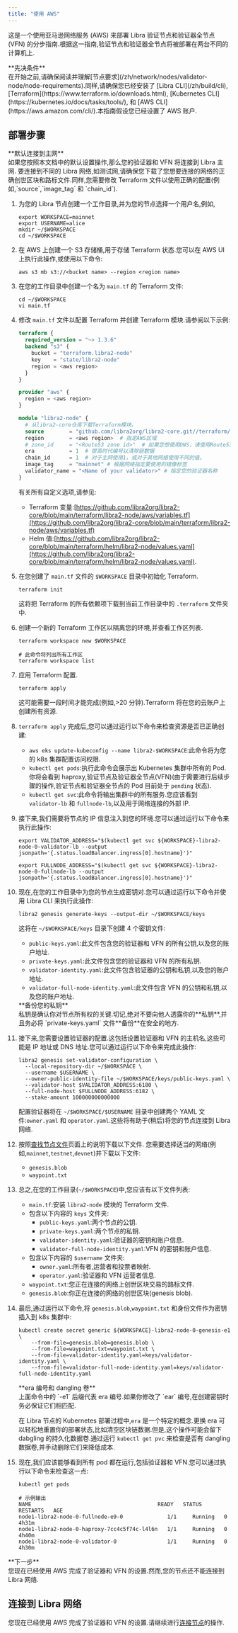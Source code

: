 ```yaml
---
title: "使用 AWS"
---
```



这是一个使用亚马逊网络服务 (AWS) 来部署 Libra 验证节点和验证器全节点 (VFN) 的分步指南.根据这一指南,验证节点和验证器全节点将被部署在两台不同的计算机上.

<Aside type="caution">
  **先决条件**<br />
  在开始之前,请确保阅读并理解[节点要求](/zh/network/nodes/validator-node/node-requirements).同样,请确保您已经安装了 [Libra CLI](/zh/build/cli),
  [Terraform](https://www.terraform.io/downloads.html),
  [Kubernetes CLI](https://kubernetes.io/docs/tasks/tools/),
  和 [AWS CLI](https://aws.amazon.com/cli/).本指南假设您已经设置了 AWS 账户.
</Aside>

## 部署步骤

<Aside type="note">
  **默认连接到主网**<br />
  如果您按照本文档中的默认设置操作,那么您的验证器和 VFN 将连接到 Libra 主网.
  要连接到不同的 Libra 网络,如测试网,请确保您下载了您想要连接的网络的正确创世区块和路标文件.同样,您需要修改 Terraform 文件以使用正确的配置(例如,`source`,`image_tag` 和 `chain_id`).
</Aside>

1. 为您的 Libra 节点创建一个工作目录,并为您的节点选择一个用户名,例如,

   ```shellscript filename="Terminal"
   export WORKSPACE=mainnet
   export USERNAME=alice
   mkdir ~/$WORKSPACE
   cd ~/$WORKSPACE
   ```

2. 在 AWS 上创建一个 S3 存储桶,用于存储 Terraform 状态.您可以在 AWS UI 上执行此操作,或使用以下命令:

   ```shellscript filename="Terminal"
   aws s3 mb s3://<bucket name> --region <region name>
   ```

3. 在您的工作目录中创建一个名为 `main.tf` 的 Terraform 文件:

   ```shellscript filename="Terminal"
   cd ~/$WORKSPACE
   vi main.tf
   ```

4. 修改 `main.tf` 文件以配置 Terraform 并创建 Terraform 模块.请参阅以下示例:

   ```terraform filename="main.tf"
   terraform {
     required_version = "~> 1.3.6"
     backend "s3" {
       bucket = "terraform.libra2-node"
       key    = "state/libra2-node"
       region = <aws region>
     }
   }

   provider "aws" {
     region = <aws region>
   }

   module "libra2-node" {
     # 从libra2-core仓库下载Terraform模块。
     source        = "github.com/libra2org/libra2-core.git//terraform/libra2-node/aws"
     region        = <aws region>  # 指定AWS区域
     # zone_id     = "<Route53 zone id>"  # 如果您想使用DNS，请使用Route53
     era           = 1  # 提高时代编号以清除链数据
     chain_id      = 1  # 对于主网使用1，或对于其他网络使用不同的值。
     image_tag     = "mainnet" # 根据网络指定要使用的镜像标签
     validator_name = "<Name of your validator>" # 指定您的验证器名称
   }
   ```

   有关所有自定义选项,请参见:

   - Terraform 变量:[https://github.com/libra2org/libra2-core/blob/main/terraform/libra2-node/aws/variables.tf](https://github.com/libra2org/libra2-core/blob/main/terraform/libra2-node/aws/variables.tf)
   - Helm 值:[https://github.com/libra2org/libra2-core/blob/main/terraform/helm/libra2-node/values.yaml](https://github.com/libra2org/libra2-core/blob/main/terraform/helm/libra2-node/values.yaml).

5. 在您创建了 `main.tf` 文件的 `$WORKSPACE` 目录中初始化 Terraform.

   ```shellscript filename="Terminal"
   terraform init
   ```

   这将把 Terraform 的所有依赖项下载到当前工作目录中的 `.terraform` 文件夹中.

6. 创建一个新的 Terraform 工作区以隔离您的环境,并查看工作区列表.

   ```shellscript filename="Terminal"
   terraform workspace new $WORKSPACE

   # 此命令将列出所有工作区
   terraform workspace list
   ```

7. 应用 Terraform 配置.

   ```shellscript filename="Terminal"
   terraform apply
   ```

   这可能需要一段时间才能完成(例如,>20 分钟).Terraform 将在您的云账户上创建所有资源.

8. `terraform apply` 完成后,您可以通过运行以下命令来检查资源是否已正确创建:

   - `aws eks update-kubeconfig --name libra2-$WORKSPACE`:此命令将为您的 k8s 集群配置访问权限.
   - `kubectl get pods`:执行此命令会展示出 Kubernetes 集群中所有的 Pod.你将会看到 haproxy,验证节点及验证器全节点(VFN)(由于需要进行后续步骤的操作,验证节点和验证器全节点的 Pod 目前处于 `pending` 状态).
   - `kubectl get svc`:此命令将输出集群中的所有服务.您应该看到 `validator-lb` 和 `fullnode-lb`,以及用于网络连接的外部 IP.

9. 接下来,我们需要将节点的 IP 信息注入到您的环境.您可以通过运行以下命令来执行此操作:

   ```shellscript filename="Terminal"
   export VALIDATOR_ADDRESS="$(kubectl get svc ${WORKSPACE}-libra2-node-0-validator-lb --output jsonpath='{.status.loadBalancer.ingress[0].hostname}')"

   export FULLNODE_ADDRESS="$(kubectl get svc ${WORKSPACE}-libra2-node-0-fullnode-lb --output jsonpath='{.status.loadBalancer.ingress[0].hostname}')"
   ```

10. 现在,在您的工作目录中为您的节点生成密钥对.您可以通过运行以下命令并使用 Libra CLI 来执行此操作:

    ```shellscript filename="Terminal"
    libra2 genesis generate-keys --output-dir ~/$WORKSPACE/keys
    ```

    这将在 `~/$WORKSPACE/keys` 目录下创建 4 个密钥文件:

    - `public-keys.yaml`:此文件包含您的验证器和 VFN 的所有公钥,以及您的账户地址.
    - `private-keys.yaml`:此文件包含您的验证器和 VFN 的所有私钥.
    - `validator-identity.yaml`:此文件包含验证器的公钥和私钥,以及您的账户地址.
    - `validator-full-node-identity.yaml`:此文件包含 VFN 的公钥和私钥,以及您的账户地址.

    <Aside type="caution">
      **备份您的私钥**<br />
      私钥是确认你对节点所有权的关键.切记,绝对不要向他人透露你的**私钥**,并且务必将 `private-keys.yaml` 文件**备份**在安全的地方.
    </Aside>

11. 接下来,您需要设置验证器的配置.这包括设置验证器和 VFN 的主机名,这些可能是 IP 地址或 DNS 地址.您可以通过运行以下命令来完成此操作:

    ```shellscript filename="Terminal"
    libra2 genesis set-validator-configuration \
      --local-repository-dir ~/$WORKSPACE \
      --username $USERNAME \
      --owner-public-identity-file ~/$WORKSPACE/keys/public-keys.yaml \
      --validator-host $VALIDATOR_ADDRESS:6180 \
      --full-node-host $FULLNODE_ADDRESS:6182 \
      --stake-amount 100000000000000
    ```

    配置验证器将在 `~/$WORKSPACE/$USERNAME` 目录中创建两个 YAML 文件:`owner.yaml` 和 `operator.yaml`.这些将有助于(稍后)将您的节点连接到 Libra 网络.

12. 按照[查找节点文件](/zh/network/nodes/configure/node-files-all-networks)页面上的说明下载以下文件.
    您需要选择适当的网络(例如,`mainnet`,`testnet`,`devnet`)并下载以下文件:

    - `genesis.blob`
    - `waypoint.txt`

13. 总之,在您的工作目录(`~/$WORKSPACE`)中,您应该有以下文件列表:

    - `main.tf`:安装 `libra2-node` 模块的 Terraform 文件.
    - 包含以下内容的 `keys` 文件夹:
      - `public-keys.yaml`:两个节点的公钥.
      - `private-keys.yaml`:两个节点的私钥.
      - `validator-identity.yaml`:验证器的密钥和账户信息.
      - `validator-full-node-identity.yaml`:VFN 的密钥和账户信息.
    - 包含以下内容的 `$username` 文件夹:
      - `owner.yaml`:所有者,运营者和投票者映射.
      - `operator.yaml`:验证器和 VFN 运营者信息.
    - `waypoint.txt`:您正在连接的网络上创世区块交易的路标文件.
    - `genesis.blob`:你正在连接的网络的创世区块(genesis blob).

14. 最后,通过运行以下命令,将 `genesis.blob`,`waypoint.txt` 和身份文件作为密钥插入到 k8s 集群中:

    ```shellscript filename="Terminal"
    kubectl create secret generic ${WORKSPACE}-libra2-node-0-genesis-e1 \
        --from-file=genesis.blob=genesis.blob \
        --from-file=waypoint.txt=waypoint.txt \
        --from-file=validator-identity.yaml=keys/validator-identity.yaml \
        --from-file=validator-full-node-identity.yaml=keys/validator-full-node-identity.yaml
    ```

    <Aside type="caution">
      **era 编号和 dangling 卷**<br />
      上面命令中的 `-e1` 后缀代表 era 编号.如果你修改了 `ear` 编号,在创建密钥时务必保证它们相匹配.

      在 Libra 节点的 Kubernetes 部署过程中,`era` 是一个特定的概念.更换 era 可以轻松地重置你的部署状态,比如清空区块链数据.但是,这个操作可能会留下 dabgling 的持久化数据卷.通过运行 `kubectl get pvc` 来检查是否有 dangling 数据卷,并手动删除它们来降低成本.
    </Aside>

15. 现在,我们应该能够看到所有 pod 都在运行,包括验证器和 VFN.您可以通过执行以下命令来检查这一点:

    ```shellscript filename="Terminal"
    kubectl get pods

    # 示例输出
    NAME                                        READY   STATUS    RESTARTS   AGE
    node1-libra2-node-0-fullnode-e9-0              1/1     Running   0          4h31m
    node1-libra2-node-0-haproxy-7cc4c5f74c-l4l6n   1/1     Running   0          4h40m
    node1-libra2-node-0-validator-0                1/1     Running   0          4h30m
    ```

<Aside type="caution">
  **下一步**<br />
  您现在已经使用 AWS 完成了验证器和 VFN 的设置.然而,您的节点还不能连接到 Libra 网络.
</Aside>

## 连接到 Libra 网络

您现在已经使用 AWS 完成了验证器和 VFN 的设置.请继续进行[连接节点](/zh/network/nodes/validator-node/connect-nodes)的操作.
